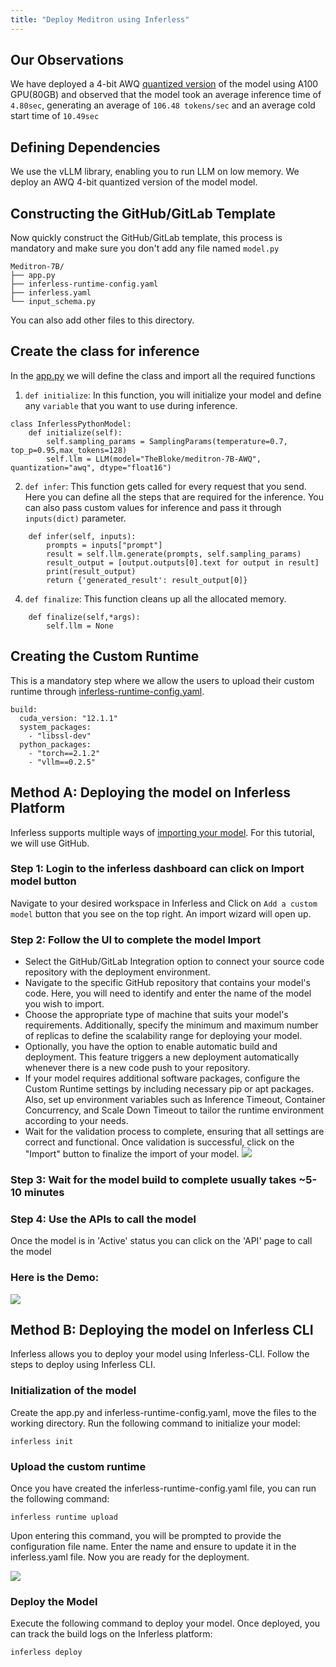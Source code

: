 ```yaml
---
title: "Deploy Meditron using Inferless"
---
```


## Our Observations

We have deployed a 4-bit AWQ [quantized version](https://huggingface.co/TheBloke/meditron-7B-AWQ) of the model using A100 GPU(80GB) and observed that the model took an average inference time of `4.80sec`, generating an average of `106.48 tokens/sec` and an average cold start time of `10.49sec`

## Defining Dependencies

We use the vLLM library, enabling you to run LLM on low memory. We deploy an AWQ 4-bit quantized version of the model model.

## Constructing the GitHub/GitLab Template

Now quickly construct the GitHub/GitLab template, this process is mandatory and make sure you don't add any file named `model.py`

```
Meditron-7B/
├── app.py
├── inferless-runtime-config.yaml
├── inferless.yaml
└── input_schema.py
```

You can also add other files to this directory.

## Create the class for inference

In the [app.py](https://github.com/inferless/inferless_tutorials/blob/main/text_generation/meditron-7B/app.py) we will define the class and import all the required functions

1.  `def initialize`: In this function, you will initialize your model and define any `variable` that you want to use during inference.

```
class InferlessPythonModel:
    def initialize(self):
        self.sampling_params = SamplingParams(temperature=0.7, top_p=0.95,max_tokens=128)
        self.llm = LLM(model="TheBloke/meditron-7B-AWQ", quantization="awq", dtype="float16")

```

2.  `def infer`: This function gets called for every request that you send. Here you can define all the steps that are required for the inference. You can also pass custom values for inference and pass it through `inputs(dict)` parameter.

```
    def infer(self, inputs):
        prompts = inputs["prompt"]
        result = self.llm.generate(prompts, self.sampling_params)
        result_output = [output.outputs[0].text for output in result]
        print(result_output)
        return {'generated_result': result_output[0]}
```

4.  `def finalize`: This function cleans up all the allocated memory.

```
    def finalize(self,*args):
        self.llm = None
```

## Creating the Custom Runtime

This is a mandatory step where we allow the users to upload their custom runtime through [inferless-runtime-config.yaml](https://github.com/inferless/inferless_tutorials/blob/main/text_generation/meditron-7B/inferless-runtime-config.yaml).

```
build:
  cuda_version: "12.1.1"
  system_packages:
    - "libssl-dev"
  python_packages:
    - "torch==2.1.2"
    - "vllm==0.2.5"
```

##  Method A: Deploying the model on Inferless Platform

Inferless supports multiple ways of [importing your model](https://docs.inferless.com/model-import/file-structure-requirements). For this tutorial, we will use GitHub. 

### Step 1: Login to the inferless dashboard can click on Import model button
Navigate to your desired workspace in Inferless and Click on `Add a custom model` button that you see on the top right. An import wizard will open up.

### Step 2: Follow the UI to complete the model  Import
- Select the GitHub/GitLab Integration option to connect your source code repository with the deployment environment.
- Navigate to the specific GitHub repository that contains your model's code. Here, you will need to identify and enter the name of the model you wish to import.
- Choose the appropriate type of machine that suits your model's requirements. Additionally, specify the minimum and maximum number of replicas to define the scalability range for deploying your model.
- Optionally, you have the option to enable automatic build and deployment. This feature triggers a new deployment automatically whenever there is a new code push to your repository.
- If your model requires additional software packages, configure the Custom Runtime settings by including necessary pip or apt packages. Also, set up environment variables such as  Inference Timeout, Container Concurrency, and Scale Down Timeout to tailor the runtime environment according to your needs.
- Wait for the validation process to complete, ensuring that all settings are correct and functional. Once validation is successful, click on the "Import" button to finalize the import of your model.
![](/images/import.jpg)

### Step 3: Wait for the model build to complete usually takes ~5-10 minutes

### Step 4: Use the APIs to call the model
Once the model is in 'Active' status you can click on the 'API' page to call the model

### Here is the Demo:

![](/gif/gif7.gif)

 

## Method B: Deploying the model on Inferless CLI

Inferless allows you to deploy your model using Inferless-CLI. Follow the steps to deploy using Inferless CLI.

### Initialization of the model

Create the app.py and inferless-runtime-config.yaml, move the files to the working directory. Run the following command to initialize your model:

```
inferless init
```

### Upload the custom runtime

Once you have created the inferless-runtime-config.yaml file, you can run the following command:

```
inferless runtime upload
```

Upon entering this command, you will be prompted to provide the configuration file name. Enter the name and ensure to update it in the inferless.yaml file. Now you are ready for the deployment.

![](/images/llama70b-6.png)

### Deploy the Model

Execute the following command to deploy your model. Once deployed, you can track the build logs on the Inferless platform:

```
inferless deploy
```